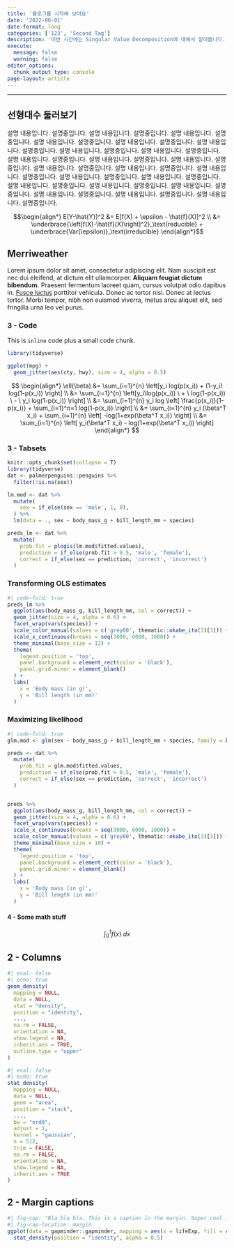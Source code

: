 ```yaml
---
title: '블로그를 시작해 보아요'
date: '2022-06-01'
date-format: long
categories: ['123', 'Second Tag']
description: '이번 시간에는 Singular Value Decomposition에 대해서 알아봅니다. SVD가 기하학적으로 어떤 의미가 있는지, 또 이 분해를 통해서 어떻게 활용할 수 있는지 알아봅시다.'
execute: 
  message: false
  warning: false
editor_options: 
  chunk_output_type: console
page-layout: article
---
```


------------------------------------------------------------------------

## 선형대수 둘러보기

설명 내용입니다. 설명중입니다. 설명 내용입니다. 설명중입니다. 설명 내용입니다. 설명중입니다. 설명 내용입니다. 설명중입니다. 설명 내용입니다. 설명중입니다. 설명 내용입니다. 설명중입니다. 설명 내용입니다. 설명중입니다. 설명 내용입니다. 설명중입니다. 설명 내용입니다. 설명중입니다. 설명 내용입니다. 설명중입니다. 설명 내용입니다. 설명중입니다. 설명 내용입니다. 설명중입니다. 설명 내용입니다. 설명중입니다. 설명 내용입니다. 설명중입니다. 설명 내용입니다. 설명중입니다. 설명 내용입니다. 설명중입니다. 설명 내용입니다. 설명중입니다. 설명 내용입니다. 설명중입니다. 설명 내용입니다. 설명중입니다. 설명 내용입니다. 설명중입니다. 설명 내용입니다. 설명중입니다. 설명 내용입니다. 설명중입니다.

$$\begin{align*}      E(Y-\hat{Y})^2 &= E[f(X) + \epsilon - \hat{f}(X)]^2 \\                     &= \underbrace{\left[f(X)-\hat{f}(X)\right]^2}_\text{reducible} + \underbrace{Var(\epsilon)}_\text{irreducible}    \end{align*}$$

## Merriweather

Lorem ipsum dolor sit amet, consectetur adipiscing elit. Nam suscipit est nec dui eleifend, at dictum elit ullamcorper. **Aliquam feugiat dictum bibendum.** Praesent fermentum laoreet quam, cursus volutpat odio dapibus in. [Fusce luctus](https://github.com/twbs/bootstrap-sass/blob/master/assets/stylesheets/bootstrap/_variables.scss) porttitor vehicula. Donec ac tortor nisi. Donec at lectus tortor. Morbi tempor, nibh non euismod viverra, metus arcu aliquet elit, sed fringilla urna leo vel purus.

### 3 - Code

This is `inline` code plus a small code chunk.

```r
library(tidyverse)

ggplot(mpg) +
  geom_jitter(aes(cty, hwy), size = 4, alpha = 0.5) 
```

$$
\begin{align*}
    \ell(\beta) &= \sum_{i=1}^{n} \left[y_i log(p(x_i)) + (1-y_i) log(1-p(x_i)) \right] \\
                &= \sum_{i=1}^{n} \left[y_i\log(p(x_i)) \ + \ log(1-p(x_i)) \ - \ y_i log(1-p(x_i)) \right] \\
                &= \sum_{i=1}^{n} y_i log \left[ \frac{p(x_i)}{1-p(x_i)} + \sum_{i=1}^n=1 log(1-p(x_i))   \right] \\
                &= \sum_{i=1}^{n} y_i (\beta^T x_i) + \sum_{i=1}^{n} \left[ -log(1+exp(\beta^T x_i)) \right] \\
                &= \sum_{i=1}^{n} \left[ y_i(\beta^T x_i) - log(1+exp(\beta^T x_i)) \right]
\end{align*}
$$

### 3 - Tabsets

```r
knitr::opts_chunk$set(collapse = T)
library(tidyverse)
dat <- palmerpenguins::penguins %>% 
  filter(!is.na(sex))

lm.mod <- dat %>%
  mutate(
    sex = if_else(sex == 'male', 1, 0),
  ) %>% 
  lm(data = ., sex ~ body_mass_g + bill_length_mm + species) 

preds_lm <- dat %>% 
  mutate(
    prob.fit = plogis(lm.mod$fitted.values),
    prediction = if_else(prob.fit > 0.5, 'male', 'female'),
    correct = if_else(sex == prediction, 'correct', 'incorrect')
  )
```

::: panel-tabset
### Transforming OLS estimates

```r
#| code-fold: true
preds_lm %>% 
  ggplot(aes(body_mass_g, bill_length_mm, col = correct)) +
  geom_jitter(size = 4, alpha = 0.6) +
  facet_wrap(vars(species)) +
  scale_color_manual(values = c('grey60', thematic::okabe_ito(3)[3])) +
  scale_x_continuous(breaks = seq(3000, 6000, 1000)) +
  theme_minimal(base_size = 12) +
  theme(
    legend.position = 'top', 
    panel.background = element_rect(color = 'black'),
    panel.grid.minor = element_blank()
  ) +
  labs(
    x = 'Body mass (in g)',
    y = 'Bill length (in mm)'
  )
```

### Maximizing likelihood

```r
#| code-fold: true
glm.mod <- glm(sex ~ body_mass_g + bill_length_mm + species, family = binomial, data = dat)

preds <- dat %>% 
  mutate(
    prob.fit = glm.mod$fitted.values,
    prediction = if_else(prob.fit > 0.5, 'male', 'female'),
    correct = if_else(sex == prediction, 'correct', 'incorrect')
  )


preds %>% 
  ggplot(aes(body_mass_g, bill_length_mm, col = correct)) +
  geom_jitter(size = 4, alpha = 0.6) +
  facet_wrap(vars(species)) +
  scale_x_continuous(breaks = seq(3000, 6000, 1000)) +
  scale_color_manual(values = c('grey60', thematic::okabe_ito(3)[3])) +
  theme_minimal(base_size = 10) +
  theme(
    legend.position = 'top', 
    panel.background = element_rect(color = 'black'),
    panel.grid.minor = element_blank()
  ) +
  labs(
    x = 'Body mass (in g)',
    y = 'Bill length (in mm)'
  )
```
:::

#### 4 - Some math stuff

$$
\int_0^1 f(x) \ dx
$$

## 2 - Columns

::: {layout="[[1,1]]"}
```r
#| eval: false
#| echo: true
geom_density(
  mapping = NULL,
  data = NULL,
  stat = "density",
  position = "identity",
  ...,
  na.rm = FALSE,
  orientation = NA,
  show.legend = NA,
  inherit.aes = TRUE,
  outline.type = "upper"
)
```

```r
#| eval: false
#| echo: true
stat_density(
  mapping = NULL,
  data = NULL,
  geom = "area",
  position = "stack",
  ...,
  bw = "nrd0",
  adjust = 1,
  kernel = "gaussian",
  n = 512,
  trim = FALSE,
  na.rm = FALSE,
  orientation = NA,
  show.legend = NA,
  inherit.aes = TRUE
)
```
:::

## 2 - Margin captions

```r
#| fig-cap: "Bla bla bla. This is a caption in the margin. Super cool isn't it?"
#| fig-cap-location: margin
ggplot(data = gapminder::gapminder, mapping = aes(x = lifeExp, fill = continent)) +
  stat_density(position = "identity", alpha = 0.5)
```
